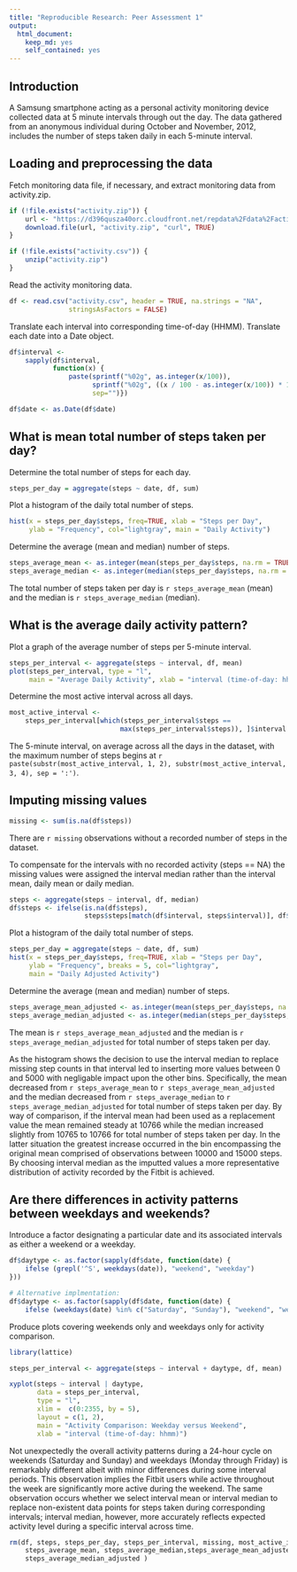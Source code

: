 ```yaml
---
title: "Reproducible Research: Peer Assessment 1"
output: 
  html_document:
    keep_md: yes
    self_contained: yes
---
```


## Introduction

A Samsung smartphone acting as a personal activity monitoring device collected
data at 5 minute intervals through out the day. The data gathered from an
anonymous individual during October and November, 2012, includes the number of 
steps taken daily in each 5-minute interval.

## Loading and preprocessing the data

Fetch monitoring data file, if necessary, and extract monitoring data from 
activity.zip.

```r

if (!file.exists("activity.zip")) {
    url <- "https://d396qusza40orc.cloudfront.net/repdata%2Fdata%2Factivity.zip"
    download.file(url, "activity.zip", "curl", TRUE)
}

if (!file.exists("activity.csv")) {
    unzip("activity.zip")
}
```

Read the activity monitoring data.

```r

df <- read.csv("activity.csv", header = TRUE, na.strings = "NA", 
               stringsAsFactors = FALSE)
```

Translate each interval into corresponding time-of-day (HHMM). Translate each
date into a Date object.

```r

df$interval <- 
    sapply(df$interval, 
           function(x) {
               paste(sprintf("%02g", as.integer(x/100)), 
                     sprintf("%02g", ((x / 100 - as.integer(x/100)) * 100)), 
                     sep="")})

df$date <- as.Date(df$date)
```

## What is mean total number of steps taken per day?

Determine the total number of steps for each day.

```r

steps_per_day = aggregate(steps ~ date, df, sum)
```

Plot a histogram of the daily total number of steps.

```r

hist(x = steps_per_day$steps, freq=TRUE, xlab = "Steps per Day", 
     ylab = "Frequency", col="lightgray", main = "Daily Activity")
```

Determine the average (mean and median) number of steps.

```r

steps_average_mean <- as.integer(mean(steps_per_day$steps, na.rm = TRUE))
steps_average_median <- as.integer(median(steps_per_day$steps, na.rm = TRUE))
```

The total number of steps taken per day is `r steps_average_mean` (mean) and the
median is `r steps_average_median` (median).

## What is the average daily activity pattern?

Plot a graph of the average number of steps per 5-minute interval.

```r

steps_per_interval <- aggregate(steps ~ interval, df, mean)
plot(steps_per_interval, type = "l", 
     main = "Average Daily Activity", xlab = "interval (time-of-day: hhmm)")
```

Determine the most active interval across all days.

```r

most_active_interval <- 
    steps_per_interval[which(steps_per_interval$steps ==  
                            max(steps_per_interval$steps)), ]$interval

```

The 5-minute interval, on average across all the days in the dataset, with the
maximum number of steps begins at 
`r paste(substr(most_active_interval, 1, 2), substr(most_active_interval, 3, 4), sep = ':')`.

## Imputing missing values

```r

missing <- sum(is.na(df$steps))
```

There are `r missing` observations without a recorded number of steps in the 
dataset.

To compensate for the intervals with no recorded activity (steps == NA) the 
missing values were assigned the interval median rather than the interval mean, 
daily mean or daily median.

```r

steps <- aggregate(steps ~ interval, df, median)
df$steps <- ifelse(is.na(df$steps), 
                   steps$steps[match(df$interval, steps$interval)], df$steps)
```

Plot a histogram of the daily total number of steps.

```r

steps_per_day = aggregate(steps ~ date, df, sum)
hist(x = steps_per_day$steps, freq=TRUE, xlab = "Steps per Day", 
     ylab = "Frequency", breaks = 5, col="lightgray", 
     main = "Daily Adjusted Activity")
```

Determine the average (mean and median) number of steps.

```r

steps_average_mean_adjusted <- as.integer(mean(steps_per_day$steps, na.rm = TRUE))
steps_average_median_adjusted <- as.integer(median(steps_per_day$steps, na.rm = TRUE))
```

The mean is `r steps_average_mean_adjusted` and the median is `r steps_average_median_adjusted` for total number of steps taken per day.

As the histogram shows the decision to use the interval median to replace missing step counts in that interval led to inserting more values between 0 and 5000 with negligable impact upon the other bins. Specifically, the mean decreased from `r steps_average_mean` to `r steps_average_mean_adjusted` and the median decreased from `r steps_average_median` to `r steps_average_median_adjusted` for total number of steps taken per day. By way of comparison, if the interval mean had been used as a replacement value the mean remained steady at 10766 while the median increased slightly from 10765 to 10766 for total number of steps taken per day. In the latter situation the greatest increase occurred in the bin encompassing the original mean comprised of observations between 10000 and 15000 steps. By choosing interval median as the imputted values a more representative distribution of activity recorded by the Fitbit is achieved.

## Are there differences in activity patterns between weekdays and weekends?

Introduce a factor designating a particular date and its associated intervals as either a weekend or a weekday.

```r

df$daytype <- as.factor(sapply(df$date, function(date) {
    ifelse (grepl('^S', weekdays(date)), "weekend", "weekday")
}))
```

```r

# Alternative implmentation:
df$daytype <- as.factor(sapply(df$date, function(date) {
    ifelse (weekdays(date) %in% c("Saturday", "Sunday"), "weekend", "weekday")}))
```

Produce plots covering weekends only and weekdays only for activity comparison.

```r

library(lattice)

steps_per_interval <- aggregate(steps ~ interval + daytype, df, mean)

xyplot(steps ~ interval | daytype,
       data = steps_per_interval,
       type = "l",
       xlim =  c(0:2355, by = 5),
       layout = c(1, 2),
       main = "Activity Comparison: Weekday versus Weekend",
       xlab = "interval (time-of-day: hhmm)")
```

Not unexpectedly the overall activity patterns during a 24-hour cycle on weekends (Saturday and Sunday) and weekdays (Monday through Friday) is remarkably different albeit with minor differences during some interval periods. This observation implies the Fitbit users while active throughout the week are significantly more active during the weekend. The same observation occurs whether we select interval mean or interval median to replace non-existent data points for steps taken during corresponding intervals; interval median, however, more accurately reflects expected activity level during a specific interval across time.

```r
rm(df, steps, steps_per_day, steps_per_interval, missing, most_active_interval, 
    steps_average_mean, steps_average_median,steps_average_mean_adjusted, 
    steps_average_median_adjusted )
```
